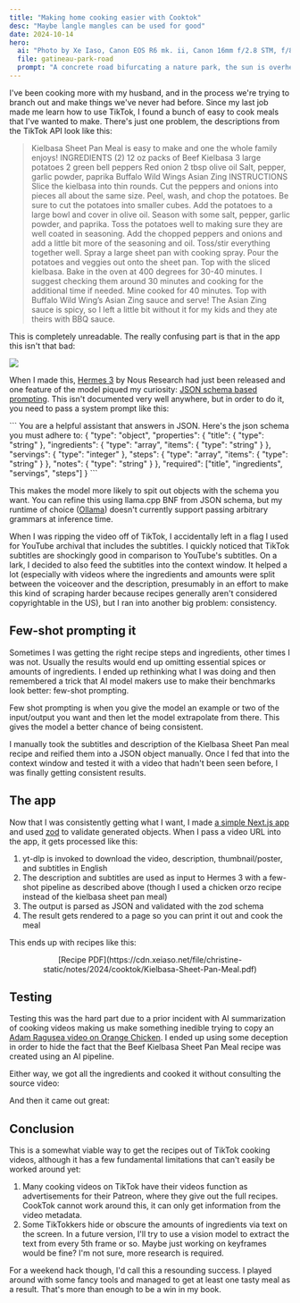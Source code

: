 ```yaml
---
title: "Making home cooking easier with Cooktok"
desc: "Maybe langle mangles can be used for good"
date: 2024-10-14
hero:
  ai: "Photo by Xe Iaso, Canon EOS R6 mk. ii, Canon 16mm f/2.8 STM, f/8, iso 200"
  file: gatineau-park-road
  prompt: "A concrete road bifurcating a nature park, the sun is overhead making the sky a light blue. Shadows from the trees coat the road."
---
```


I've been cooking more with my husband, and in the process we're trying to branch out and make things we've never had before. Since my last job made me learn how to use TikTok, I found a bunch of easy to cook meals that I've wanted to make. There's just one problem, the descriptions from the TikTok API look like this:

> Kielbasa Sheet Pan Meal is easy to make and one the whole family enjoys! INGREDIENTS (2) 12 oz packs of Beef Kielbasa 3 large potatoes 2 green bell peppers Red onion 2 tbsp olive oil Salt, pepper, garlic powder, paprika Buffalo Wild Wings Asian Zing INSTRUCTIONS Slice the kielbasa into thin rounds. Cut the peppers and onions into pieces all about the same size. Peel, wash, and chop the potatoes. Be sure to cut the potatoes into smaller cubes. Add the potatoes to a large bowl and cover in olive oil. Season with some salt, pepper, garlic powder, and paprika. Toss the potatoes well to making sure they are well coated in seasoning. Add the chopped peppers and onions and add a little bit more of the seasoning and oil. Toss/stir everything together well. Spray a large sheet pan with cooking spray. Pour the potatoes and veggies out onto the sheet pan. Top with the sliced kielbasa. Bake in the oven at 400 degrees for 30-40 minutes. I suggest checking them around 30 minutes and cooking for the additional time if needed. Mine cooked for 40 minutes. Top with Buffalo Wild Wing’s Asian Zing sauce and serve! The Asian Zing sauce is spicy, so I left a little bit without it for my kids and they ate theirs with BBQ sauce.

This is completely unreadable. The really confusing part is that in the app this isn't that bad:

<img
  src="https://cdn.xeiaso.net/file/christine-static/notes/2024/cooktok/IMG_1571.jpg"
  width={300}
  className="mx-auto"
/>

When I made this, [Hermes 3](https://nousresearch.com/hermes3/) by Nous Research had just been released and one feature of the model piqued my curiosity: [JSON schema based prompting](https://huggingface.co/NousResearch/Hermes-3-Llama-3.1-405B#prompt-format-for-json-mode--structured-outputs). This isn't documented very well anywhere, but in order to do it, you need to pass a system prompt like this:

<div className="mx-auto" style="max-width: 78ch;">
```
You are a helpful assistant that answers in JSON.
Here's the json schema you must adhere to:

<schema>
{
  "type": "object",
  "properties": {
    "title": {
      "type": "string"
    },
    "ingredients": {
      "type": "array",
      "items": {
        "type": "string"
      }
    },
    "servings": {
      "type": "integer"
    },
    "steps": {
      "type": "array",
      "items": {
        "type": "string"
      }
    },
    "notes": {
      "type": "string"
    }
  },
  "required": ["title", "ingredients", "servings", "steps"]
}
</schema>
```
</div>

This makes the model more likely to spit out objects with the schema you want. You can refine this using llama.cpp BNF from JSON schema, but my runtime of choice ([Ollama](https://ollama.com)) doesn't currently support passing arbitrary grammars at inference time.

When I was ripping the video off of TikTok, I accidentally left in a flag I used for YouTube archival that includes the subtitles. I quickly noticed that TikTok subtitles are shockingly good in comparison to YouTube's subtitles. On a lark, I decided to also feed the subtitles into the context window. It helped a lot (especially with videos where the ingredients and amounts were split between the voiceover and the description, presumably in an effort to make this kind of scraping harder because recipes generally aren't considered copyrightable in the US), but I ran into another big problem: consistency.

## Few-shot prompting it

Sometimes I was getting the right recipe steps and ingredients, other times I was not. Usually the results would end up omitting essential spices or amounts of ingredients. I ended up rethinking what I was doing and then remembered a trick that AI model makers use to make their benchmarks look better: few-shot prompting.

<Conv name="Mara" mood="hacker">
  Few shot prompting is when you give the model an example or two of the
  input/output you want and then let the model extrapolate from there. This
  gives the model a better chance of being consistent.
</Conv>

I manually took the subtitles and description of the Kielbasa Sheet Pan meal recipe and reified them into a JSON object manually. Once I fed that into the context window and tested it with a video that hadn't been seen before, I was finally getting consistent results.

## The app

Now that I was consistently getting what I want, I made [a simple Next.js app](https://github.com/Xe/cooktok) and used [zod](https://zod.dev/) to validate generated objects. When I pass a video URL into the app, it gets processed like this:

1. yt-dlp is invoked to download the video, description, thumbnail/poster, and subtitles in English
2. The description and subtitles are used as input to Hermes 3 with a few-shot pipeline as described above (though I used a chicken orzo recipe instead of the kielbasa sheet pan meal)
3. The output is parsed as JSON and validated with the zod schema
4. The result gets rendered to a page so you can print it out and cook the meal

This ends up with recipes like this:

<Picture
  path="notes/2024/cooktok/recipe-preview"
  desc="Kielbasa Sheet Pan Meal, 4 servings, by @cookinginthemidwest. The asian zing sauce is spicy, so you may want to leave some without it for kids or those who don't like spice, and they can eat theirs with BBQ sauce instead. Ingredients: 2 12 oz packs of Beef Kielbasa, 3 large potatoes, 2 green bell peppers"
/>

<center>
  [Recipe
  PDF](https://cdn.xeiaso.net/file/christine-static/notes/2024/cooktok/Kielbasa-Sheet-Pan-Meal.pdf)
</center>

## Testing

Testing this was the hard part due to a prior incident with AI summarization of cooking videos making us make something inedible trying to copy an [Adam Ragusea video on Orange Chicken](https://www.youtube.com/watch?v=zc63e7ZKUrg). I ended up using some deception in order to hide the fact that the Beef Kielbasa Sheet Pan Meal recipe was created using an AI pipeline.

Either way, we got all the ingredients and cooked it without consulting the source video:

<Picture
  path="notes/2024/cooktok/ingredients"
  desc="A pair of cutting boards with bell peppers, potatoes, one healthy red onion, and a bunch of kielbasa sausage"
/>

<Picture
  path="notes/2024/cooktok/ready-for-oven"
  desc="A sheet pan coated with aluminum foil topped with potatoes, veggies, and sausage"
/>

And then it came out great:

<Picture
  path="notes/2024/cooktok/cooked"
  desc="A plate of the resulting creation featuring sausage chunks, potatoes, onions, and red bell pepper"
/>

## Conclusion

This is a somewhat viable way to get the recipes out of TikTok cooking videos, although it has a few fundamental limitations that can't easily be worked around yet:

1. Many cooking videos on TikTok have their videos function as advertisements for their Patreon, where they give out the full recipes. CookTok cannot work around this, it can only get information from the video metadata.
2. Some TikTokkers hide or obscure the amounts of ingredients via text on the screen. In a future version, I'll try to use a vision model to extract the text from every 5th frame or so. Maybe just working on keyframes would be fine? I'm not sure, more research is required.

For a weekend hack though, I'd call this a resounding success. I played around with some fancy tools and managed to get at least one tasty meal as a result. That's more than enough to be a win in my book.
